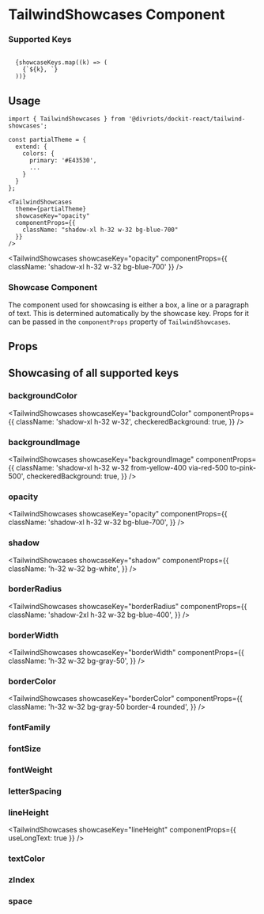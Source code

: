 
# TailwindShowcases Component

<Description of={TailwindShowcases} />

### Supported Keys

<code>
  {showcaseKeys.map((k) => (
    <span key={k}>{`${k}, `}</span>
  ))}
</code>

## Usage

```tsx
import { TailwindShowcases } from '@divriots/dockit-react/tailwind-showcases';

const partialTheme = {
  extend: {
    colors: {
      primary: '#E43530',
      ...
    }
  }
};

<TailwindShowcases
  theme={partialTheme}
  showcaseKey="opacity"
  componentProps={{
    className: "shadow-xl h-32 w-32 bg-blue-700"
  }}
/>
```

<TailwindShowcases
  showcaseKey="opacity"
  componentProps={{ className: 'shadow-xl h-32 w-32 bg-blue-700' }}
/>

### Showcase Component

The component used for showcasing is either a box, a line or a paragraph of text. This is determined automatically by the showcase key.
Props for it can be passed in the `componentProps` property of `TailwindShowcases`.

## Props

<Props of={TailwindShowcases} />

## Showcasing of all supported keys

### backgroundColor

<TailwindShowcases
  showcaseKey="backgroundColor"
  componentProps={{
    className: 'shadow-xl h-32 w-32',
    checkeredBackground: true,
  }}
/>

### backgroundImage

<TailwindShowcases
  showcaseKey="backgroundImage"
  componentProps={{
    className: 'shadow-xl h-32 w-32 from-yellow-400 via-red-500 to-pink-500',
    checkeredBackground: true,
  }}
/>

### opacity

<TailwindShowcases
  showcaseKey="opacity"
  componentProps={{
    className: 'shadow-xl h-32 w-32 bg-blue-700',
  }}
/>

### shadow

<TailwindShowcases
  showcaseKey="shadow"
  componentProps={{
    className: 'h-32 w-32 bg-white',
  }}
/>

### borderRadius

<TailwindShowcases
  showcaseKey="borderRadius"
  componentProps={{
    className: 'shadow-2xl h-32 w-32 bg-blue-400',
  }}
/>

### borderWidth

<TailwindShowcases
  showcaseKey="borderWidth"
  componentProps={{
    className: 'h-32 w-32 bg-gray-50',
  }}
/>

### borderColor

<TailwindShowcases
  showcaseKey="borderColor"
  componentProps={{
    className: 'h-32 w-32 bg-gray-50 border-4 rounded',
  }}
/>

### fontFamily

<TailwindShowcases showcaseKey="fontFamily" />

### fontSize

<TailwindShowcases showcaseKey="fontSize" />

### fontWeight

<TailwindShowcases showcaseKey="fontWeight" />

### letterSpacing

<TailwindShowcases showcaseKey="letterSpacing" />

### lineHeight

<TailwindShowcases
  showcaseKey="lineHeight"
  componentProps={{ useLongText: true }}
/>

### textColor

<TailwindShowcases showcaseKey="textColor" />

### zIndex

<TailwindShowcases showcaseKey="zIndex" />

### space

<TailwindShowcases showcaseKey="space" />

<link
  rel="stylesheet"
  href="https://unpkg.com/@tailwindcss/typography@0.4.0/dist/typography.min.css"
/>
